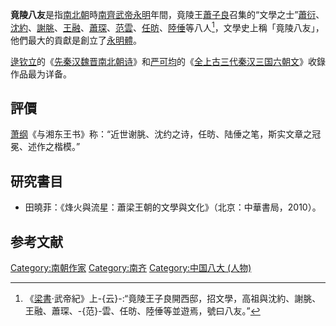 '''竟陵八友'''是指[[南北朝|南北朝]]時[[南齊|南齊]][[齊武帝|武帝]][[永明|永明]]年間，竟陵王[[蕭子良|蕭子良]]召集的“文學之士”[[蕭衍|蕭衍]]、[[沈約|沈約]]、[[謝朓|謝朓]]、[[王融_(中书郎)|王融]]、[[蕭琛|蕭琛]]、[[范云_(南朝)|范雲]]、[[任昉|任昉]]、[[陸倕|陸倕]]等八人<ref>《[[梁書|梁書]]·武帝紀》上-{云}-:“竟陵王子良開西邸，招文學，高祖與沈約、謝脁、王融、蕭琛、-{范}-雲、任昉、陸倕等並遊焉，號曰八友。”</ref>，文學史上稱「竟陵八友」，他們最大的貢獻是創立了[[永明體|永明體]]。

[[逯钦立|逯钦立]]的《[[先秦汉魏晋南北朝诗|先秦汉魏晋南北朝诗]]》和[[严可均|严可均]]的《[[全上古三代秦汉三国六朝文|全上古三代秦汉三国六朝文]]》收錄作品最为详备。

==評價==
[[萧纲|萧纲]]《与湘东王书》称：“近世谢脁、沈约之诗，任昉、陆倕之笔，斯实文章之冠冕、述作之楷模。”

==研究書目==
*田曉菲：《烽火與流星：蕭梁王朝的文學與文化》（北京：中華書局，2010）。

==参考文献==
{{Reflist|2}}

{{竟陵八友}}

{{南北朝人物小作品}}
[[Category:南朝作家|Category:南朝作家]]
[[Category:南齐|Category:南齐]]
[[Category:中国八大_(人物)|Category:中国八大 (人物)]]